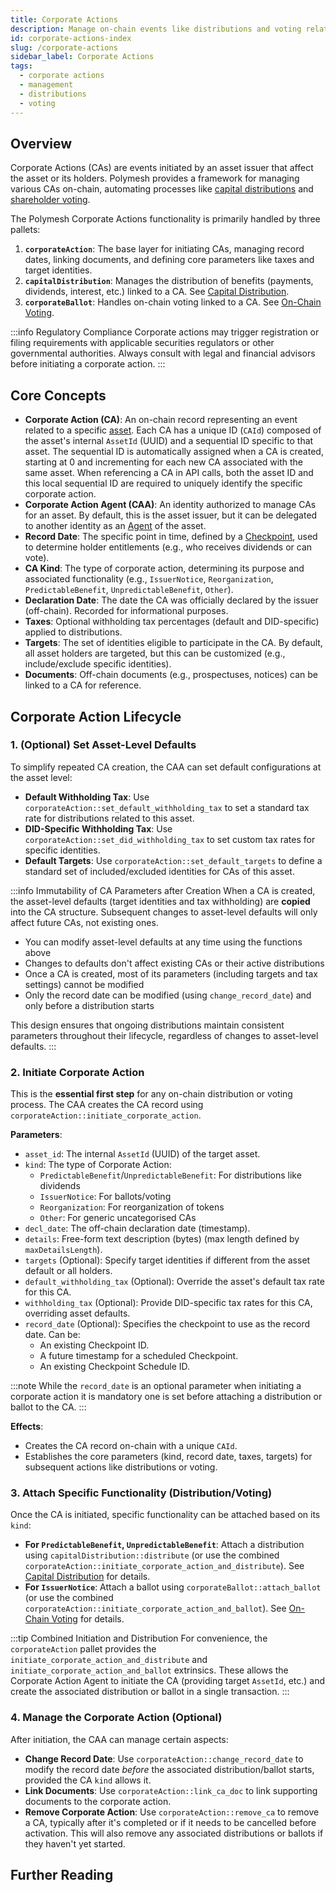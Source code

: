 ```yaml
---
title: Corporate Actions
description: Manage on-chain events like distributions and voting related to assets
id: corporate-actions-index
slug: /corporate-actions
sidebar_label: Corporate Actions
tags:
  - corporate actions
  - management
  - distributions
  - voting
---
```



## Overview

Corporate Actions (CAs) are events initiated by an asset issuer that affect the asset or its holders. Polymesh provides a framework for managing various CAs on-chain, automating processes like [capital distributions](/corporate-actions/distributions) and [shareholder voting](/corporate-actions/on-chain-voting).

The Polymesh Corporate Actions functionality is primarily handled by three pallets:

1.  **`corporateAction`**: The base layer for initiating CAs, managing record dates, linking documents, and defining core parameters like taxes and target identities.
2.  **`capitalDistribution`**: Manages the distribution of benefits (payments, dividends, interest, etc.) linked to a CA. See [Capital Distribution](/corporate-actions/distributions).
3.  **`corporateBallot`**: Handles on-chain voting linked to a CA. See [On-Chain Voting](/corporate-actions/on-chain-voting).

:::info Regulatory Compliance
Corporate actions may trigger registration or filing requirements with applicable securities regulators or other governmental authorities. Always consult with legal and financial advisors before initiating a corporate action.
:::

## Core Concepts

- **Corporate Action (CA)**: An on-chain record representing an event related to a specific [asset](/assets). Each CA has a unique ID (`CAId`) composed of the asset's internal `AssetId` (UUID) and a sequential ID specific to that asset. The sequential ID is automatically assigned when a CA is created, starting at 0 and incrementing for each new CA associated with the same asset. When referencing a CA in API calls, both the asset ID and this local sequential ID are required to uniquely identify the specific corporate action.
- **Corporate Action Agent (CAA)**: An identity authorized to manage CAs for an asset. By default, this is the asset issuer, but it can be delegated to another identity as an [Agent](/asset-agents) of the asset.
- **Record Date**: The specific point in time, defined by a [Checkpoint](/corporate-actions/checkpoints), used to determine holder entitlements (e.g., who receives dividends or can vote).
- **CA Kind**: The type of corporate action, determining its purpose and associated functionality (e.g., `IssuerNotice`, `Reorganization`, `PredictableBenefit`, `UnpredictableBenefit`, `Other`).
- **Declaration Date**: The date the CA was officially declared by the issuer (off-chain). Recorded for informational purposes.
- **Taxes**: Optional withholding tax percentages (default and DID-specific) applied to distributions.
- **Targets**: The set of identities eligible to participate in the CA. By default, all asset holders are targeted, but this can be customized (e.g., include/exclude specific identities).
- **Documents**: Off-chain documents (e.g., prospectuses, notices) can be linked to a CA for reference.

## Corporate Action Lifecycle

### 1. (Optional) Set Asset-Level Defaults

To simplify repeated CA creation, the CAA can set default configurations at the asset level:

- **Default Withholding Tax**: Use `corporateAction::set_default_withholding_tax` to set a standard tax rate for distributions related to this asset.
- **DID-Specific Withholding Tax**: Use `corporateAction::set_did_withholding_tax` to set custom tax rates for specific identities.
- **Default Targets**: Use `corporateAction::set_default_targets` to define a standard set of included/excluded identities for CAs of this asset.

:::info Immutability of CA Parameters after Creation
When a CA is created, the asset-level defaults (target identities and tax withholding) are **copied** into the CA structure. Subsequent changes to asset-level defaults will only affect future CAs, not existing ones.

- You can modify asset-level defaults at any time using the functions above
- Changes to defaults don't affect existing CAs or their active distributions
- Once a CA is created, most of its parameters (including targets and tax settings) cannot be modified
- Only the record date can be modified (using `change_record_date`) and only before a distribution starts

This design ensures that ongoing distributions maintain consistent parameters throughout their lifecycle, regardless of changes to asset-level defaults.
:::

### 2. Initiate Corporate Action

This is the **essential first step** for any on-chain distribution or voting process. The CAA creates the CA record using `corporateAction::initiate_corporate_action`.

**Parameters**:

- `asset_id`: The internal `AssetId` (UUID) of the target asset.
- `kind`: The type of Corporate Action:
  - `PredictableBenefit`/`UnpredictableBenefit`: For distributions like dividends
  - `IssuerNotice`: For ballots/voting
  - `Reorganization`: For reorganization of tokens
  - `Other`: For generic uncategorised CAs
- `decl_date`: The off-chain declaration date (timestamp).
- `details`: Free-form text description (bytes) (max length defined by `maxDetailsLength`).
- `targets` (Optional): Specify target identities if different from the asset default or all holders.
- `default_withholding_tax` (Optional): Override the asset's default tax rate for this CA.
- `withholding_tax` (Optional): Provide DID-specific tax rates for this CA, overriding asset defaults.
- `record_date` (Optional): Specifies the checkpoint to use as the record date. Can be:
  - An existing Checkpoint ID.
  - A future timestamp for a scheduled Checkpoint.
  - An existing Checkpoint Schedule ID.

:::note
While the `record_date` is an optional parameter when initiating a corporate action it is mandatory one is set before attaching a distribution or ballot to the CA.
:::

**Effects**:

- Creates the CA record on-chain with a unique `CAId`.
- Establishes the core parameters (kind, record date, taxes, targets) for subsequent actions like distributions or voting.

### 3. Attach Specific Functionality (Distribution/Voting)

Once the CA is initiated, specific functionality can be attached based on its `kind`:

- **For `PredictableBenefit`, `UnpredictableBenefit`**: Attach a distribution using `capitalDistribution::distribute` (or use the combined `corporateAction::initiate_corporate_action_and_distribute`). See [Capital Distribution](/corporate-actions/distributions) for details.
- **For `IssuerNotice`**: Attach a ballot using `corporateBallot::attach_ballot` (or use the combined `corporateAction::initiate_corporate_action_and_ballot`). See [On-Chain Voting](/corporate-actions/on-chain-voting) for details.

:::tip Combined Initiation and Distribution
For convenience, the `corporateAction` pallet provides the `initiate_corporate_action_and_distribute` and `initiate_corporate_action_and_ballot` extrinsics. These allows the Corporate Action Agent to initiate the CA (providing target `AssetId`, etc.) and create the associated distribution or ballot in a single transaction.
:::

### 4. Manage the Corporate Action (Optional)

After initiation, the CAA can manage certain aspects:

- **Change Record Date**: Use `corporateAction::change_record_date` to modify the record date _before_ the associated distribution/ballot starts, provided the CA `kind` allows it.
- **Link Documents**: Use `corporateAction::link_ca_doc` to link supporting documents to the corporate action.
- **Remove Corporate Action**: Use `corporateAction::remove_ca` to remove a CA, typically after it's completed or if it needs to be cancelled before activation. This will also remove any associated distributions or ballots if they haven't yet started.

## Further Reading

<DocCardList />
